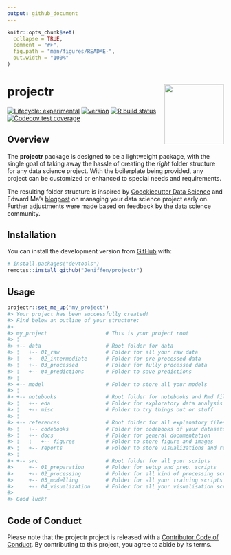 ```yaml
---
output: github_document
---
```


<!-- README.md is generated from README.Rmd. Please edit that file -->

```r
knitr::opts_chunk$set(
  collapse = TRUE,
  comment = "#>",
  fig.path = "man/figures/README-",
  out.width = "100%"
)
```

# projectr <a href='#'><img src='man/figures/logo.png' align="right" height="138.5" /></a>

<!-- badges: start -->
[![Lifecycle: experimental](https://img.shields.io/badge/lifecycle-experimental-orange)](https://lifecycle.r-lib.org/articles/stages.html#experimental)
[![version](https://img.shields.io/badge/version-0.1.0-green%22)](https://github.com/Jeniffen/projectr/releases/tag/v0.1.0)
[![R build status](https://github.com/Jeniffen/projectr/workflows/R-CMD-check/badge.svg)](https://github.com/Jeniffen/projectr/actions)
[![Codecov test coverage](https://codecov.io/gh/Jeniffen/projectr/branch/master/graph/badge.svg)](https://codecov.io/gh/Jeniffen/projectr?branch=master)
<!-- badges: end -->

## Overview 

The __projectr__ package is designed to be a lightweight package, with the 
single goal of taking away the hassle of creating the _right_ folder structure 
for any data science project. With the boilerplate being provided, any project 
can be customized or enhanced to special needs and requirements. 

The resulting folder structure is inspired by 
[Coockiecutter Data Science](https://tinyurl.com/y89ay63o) and Edward Ma's 
[blogpost](https://tinyurl.com/ybghtonj) on managing your data science project 
early on. Further adjustments were made based on feedback by the data science 
community. 


## Installation

You can install the development version from [GitHub](https://github.com/) with:

``` r
# install.packages("devtools")
remotes::install_github("Jeniffen/projectr")
```
## Usage 

```r
projectr::set_me_up("my_project")
#> Your project has been successfully created!
#> Find below an outline of your structure:
#> 
#> my_project                   # This is your project root                 
#> ¦                                                                        
#> +-- data                     # Root folder for data                      
#> ¦   +-- 01_raw               # Folder for all your raw data              
#> ¦   +-- 02_intermediate      # Folder for pre-processed data             
#> ¦   +-- 03_processed         # Folder for fully processed data           
#> ¦   +-- 04_predictions       # Folder to save predictions                
#> ¦                                                                        
#> +-- model                    # Folder to store all your models           
#> ¦                                                                        
#> +-- notebooks                # Root folder for notebooks and Rmd files   
#> ¦   +-- eda                  # Folder for exploratory data analysis      
#> ¦   +-- misc                 # Folder to try things out or stuff         
#> ¦                                                                        
#> +-- references               # Root folder for all explanatory files     
#> ¦   +-- codebooks            # Folder for codebooks of your datasets     
#> ¦   +-- docs                 # Folder for general documentation          
#> ¦   ¦   +-- figures          # Folder to store figure and images         
#> ¦   +-- reports              # Folder to store visualizations and reports
#> ¦                                                                        
#> +-- src                      # Root folder for all your scripts          
#>     +-- 01_preparation       # Folder for setup and prep. scripts        
#>     +-- 02_processing        # Folder for all kind of processing scripts 
#>     +-- 03_modelling         # Folder for all your training scripts      
#>     +-- 04_visualization     # Folder for all your visualisation scripts 
#> 
#> Good luck!
```
## Code of Conduct

Please note that the projectr project is released with a 
[Contributor Code of Conduct](https://github.com/Jeniffen/projectr/wiki#contributor-code-of-conduct). 
By contributing to this project, you agree to abide by its terms.
